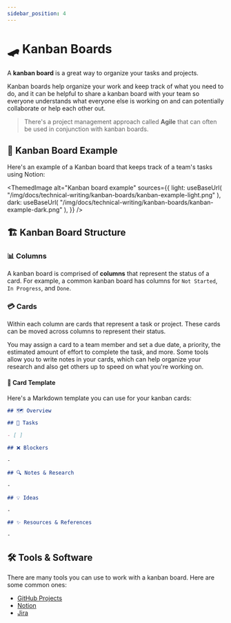 ```yaml
---
sidebar_position: 4
---
```


# 🛹 Kanban Boards

A **kanban board** is a great way to organize your tasks and projects.

Kanban boards help organize your work and keep track of what you need to do, and it can be helpful to share a kanban board with your team so everyone understands what everyone else is working on and can potentially collaborate or help each other out.

> There's a project management approach called **Agile** that can often be used in conjunction with kanban boards.

## 🎈 Kanban Board Example

Here's an example of a Kanban board that keeps track of a team's tasks using Notion:


<ThemedImage
  alt="Kanban board example"
  sources={{
    light: useBaseUrl(
      "/img/docs/technical-writing/kanban-boards/kanban-example-light.png"
    ),
    dark: useBaseUrl(
      "/img/docs/technical-writing/kanban-boards/kanban-example-dark.png"
    ),
  }}
/>

## 🏗 Kanban Board Structure

### 📊 Columns

A kanban board is comprised of **columns** that represent the status of a card. For example, a common kanban board has columns for `Not Started`, `In Progress`, and `Done`.

### 💳 Cards

Within each column are cards that represent a task or project. These cards can be moved across columns to represent their status.

You may assign a card to a team member and set a due date, a priority, the estimated amount of effort to complete the task, and more. Some tools allow you to write notes in your cards, which can help organize your research and also get others up to speed on what you're working on.

#### 🧩 Card Template

Here's a Markdown template you can use for your kanban cards:

```markdown
## 🗺 Overview

## 📌 Tasks

- [ ]

## ❌ Blockers

-

## 🔍 Notes & Research

-

## 💡 Ideas

-

## ✨ Resources & References

-
```

## 🛠 Tools & Software

There are many tools you can use to work with a kanban board. Here are some common ones:

- [GitHub Projects](https://docs.github.com/en/issues/planning-and-tracking-with-projects/learning-about-projects/about-projects)
- [Notion](https://www.notion.so/)
- [Jira](https://www.atlassian.com/software/jira)
